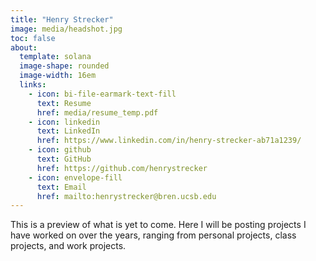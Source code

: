 ```yaml
---
title: "Henry Strecker"
image: media/headshot.jpg
toc: false
about: 
  template: solana
  image-shape: rounded
  image-width: 16em
  links:
    - icon: bi-file-earmark-text-fill
      text: Resume
      href: media/resume_temp.pdf
    - icon: linkedin
      text: LinkedIn
      href: https://www.linkedin.com/in/henry-strecker-ab71a1239/
    - icon: github
      text: GitHub
      href: https://github.com/henrystrecker
    - icon: envelope-fill
      text: Email
      href: mailto:henrystrecker@bren.ucsb.edu
---
```


This is a preview of what is yet to come. Here I will be posting projects I have worked on over the years, ranging from personal projects, class projects, and work projects.